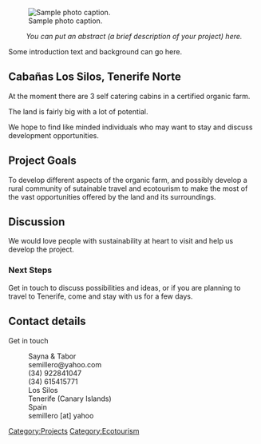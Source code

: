 <!-- Comments that appear only in the edit view are formatted like this. -->
<!-- These comments are offered as an aid as you get started. Remove as you wish. -->
<!-- next line is the code for inserting an image; delete if you don't have an image yet -->
[[File:Imageneeded.png|thumb|right|Sample photo caption.]]

<center>''You can put an abstract (a brief description of your project) here. ''</center>

Some introduction text and background can go here.

==Cabañas Los Silos, Tenerife Norte  ==
At the moment there are 3 self catering cabins in a certified organic farm.

The land is fairly big with a lot of potential.

We hope to find like minded individuals who may want to stay and discuss development opportunities.

== Project Goals ==
To develop different aspects of the organic farm, and possibly develop a rural community of sutainable travel and ecotourism to make the most of the vast opportunities offered by the land and its surroundings.

== Discussion ==
We would love people with sustainability at heart to visit and help us develop the project.

=== Next Steps ===
Get in touch to discuss possibilities and ideas, or if you are planning to travel to Tenerife,
come and stay with us for a few days.

== Contact details ==
Get in touch 
:Sayna & Tabor
:semillero@yahoo.com
:(34) 922841047
:(34) 615415771
:Los Silos
:Tenerife (Canary Islands)
:Spain
:semillero [at] yahoo

<!-- Don't change the next line unless you intend to change the categorization -->
<!-- Do add additional, appropriate categories.  See http://www.appropedia.org/Appropedia:CategoryTree for ideas. -->

[[Category:Projects]]
[[Category:Ecotourism]]